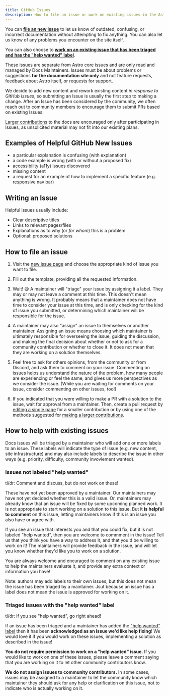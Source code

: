 ```yaml
---
title: GitHub Issues
description: How to file an issue or work on existing issues in the Astro Docs repository.
---
```

You can [**file an new issue**](https://github.com/withastro/docs/issues/new/choose) to let us know of outdated, confusing, or incorrect documentation without attempting to fix anything. You can also let us know of any problems you encounter on the site itself.

You can also choose to [**work on an existing issue that has been triaged and has the "help wanted" label**](https://github.com/withastro/docs/issues?q=is%3Aissue+is%3Aopen+sort%3Aupdated-desc+label%3A%22help+wanted%22).

These issues are separate from Astro core issues and are only read and managed by Docs Maintainers. Issues must be about problems or suggestions **for the documentation site only** and not feature requests, feedback about Astro itself, or requests for support.

We decide to add new content and rework existing content *in response to GitHub Issues*, so submitting an Issue is usually the first step to making a change. After an Issue has been considered by the community, we often reach out to community members to encourage them to submit PRs based on existing Issues. 

[Larger contributions](/first-time/5-larger-contributions/) to the docs are encouraged only after participating in Issues, as unsolicited material may not fit into our existing plans.

## Examples of Helpful GitHub New Issues

- a particular explanation is confusing (with explanation)
- a code example is wrong (with or without a proposed fix)
- accessibility (a11y) issues discovered
- missing content
- a request for an example of how to implement a specific feature (e.g. responsive nav bar)

## Writing an Issue

Helpful issues usually include:
- Clear descriptive titles
- Links to relevant pages/files
- Explanations as to why (or _for whom_) this is a problem
- Optional: proposed solutions

## How to file an issue

1. Visit the [new issue page](https://github.com/withastro/docs/issues/new/choose) and choose the appropriate kind of issue you want to file.

2. Fill out the template, providing all the requested information.

3. Wait! 😅 A maintainer will "triage" your issue by assigning it a label. They may or may not leave a comment at this time. This doesn't mean anything is wrong. It probably means that a maintainer does not have time to consider your issue at this time, and is only checking for the kind of issue you submitted, or determining which maintainer will be responsible for the issue.

4. A maintainer may also "assign" an issue to themselves or another maintainer. Assigning an issue means choosing which maintainer is ultimately responsible for overseeing the issue, guiding the discussion, and making the final decision about whether or not to ask for a community contribution or whether to close it. It does not mean that they are working on a solution themselves.

5. Feel free to ask for others opinions, from the community or from Discord, and ask them to comment on your issue. Commenting on issues helps us understand the nature of the problem, how many people are experiencing or feel the same, and gives us more perspectives as we consider the issue. (While you are waiting for comments on your issue, consider commenting on other issues, too!)

6. If you indicated that you were willing to make a PR with a solution to the issue, wait for approval from a maintainer. Then, create a pull request by [editing a single page](/first-time/4-edit-single-page/) for a smaller contribution or by using one of the methods suggested for [making a larger contributions](/first-time/5-larger-contributions/).

## How to help with existing issues

Docs issues will be triaged by a maintainer who will add one or more labels to an issue. These labels will indicate the type of issue (e.g. new content, site infrastructure) and may also include labels to describe the issue in other ways (e.g. priority, difficulty, community invovlement wanted).

### Issues not labeled "help wanted"

tl/dr: Comment and discuss, but do not work on these!

These have not yet been approved by a maintainer. Our maintainers may have not yet decided whether this is a valid issue. Or, maintainers may already know that an issue will be fixed by some upcoming planned work. It is not appropriate to start working on a solution to this issue. But it **is helpful to comment** on this issue, letting maintainers know if this is an issue you also have or agree with.

If you see an issue that interests you and that you could fix, but it is not labeled "help wanted", then you are welcome to commment in the issue! Tell us that you think you have a way to address it, and that you'd be willing to work on it! The maintainers will provide feedback in the issue, and will let you know whether they'd like you to work on a solution.

You are always welcome and encuraged to comment on any existing issue to help the maintainers evaluate it, and provide any extra context or information you have!

Note: authors may add labels to their own issues, but this does not mean the issue has been triaged by a maintainer. Jsut because an issue has a label does not mean the issue is approved for working on it. 


### Triaged issues with the "help wanted" label

tl/dr: If you see "help wanted", go right ahead!

If an issue has been triaged and a maintainer has added the ["help wanted" label](https://github.com/withastro/docs/issues?q=is%3Aissue+is%3Aopen+sort%3Aupdated-desc+label%3A%22help+wanted%22) then it has been **acknowledged as an issue we'd like help fixing**! We would love it if you would work on these issues, implementing a solution as described in the issue!

**You do not require permission to work on a "help wanted" issue.** If you would like to work on one of these issues, please leave a comment saying that you are working on it to let other community contributors know. 

**We do not assign issues to community contributors.** In some cases, issues may be assigned to a maintainer to let the community know which maintainer they should ask for any help or clarification on this issue, not to indicate who is actually working on it.



